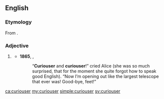==English==

===Etymology===
From {{suffix|en|curious|er}}.

===Adjective===
{{head|en|adjective comparative form}}

# {{lb|en|informal|or|nonstandard}} {{en-comparative of|curious}}
#* '''1865''', {{w|Lewis Carroll}}, {{w|Alice's Adventures in Wonderland}}
#*: “'''Curiouser''' and '''curiouser'''!” cried Alice (she was so much surprised, that for the moment she quite forgot how to speak good English). “Now I’m opening out like the largest telescope that ever was! Good-bye, feet!”

[[ca:curiouser]]
[[my:curiouser]]
[[simple:curiouser]]
[[sv:curiouser]]